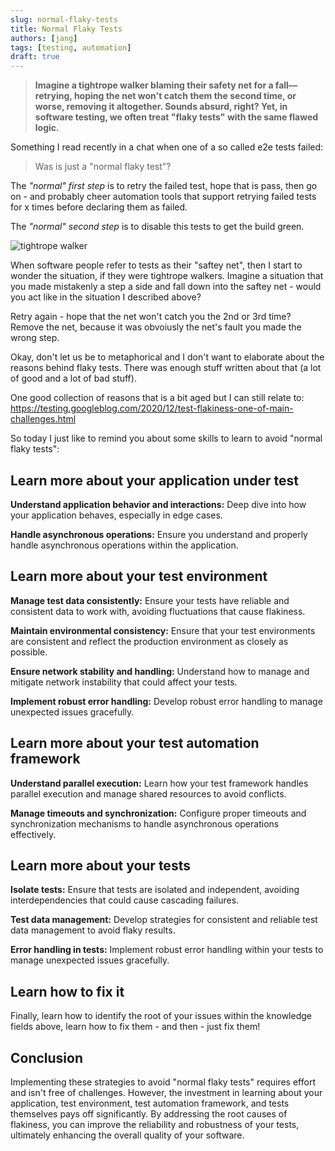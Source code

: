 ```yaml
---
slug: normal-flaky-tests
title: Normal Flaky Tests
authors: [jang]
tags: [testing, automation]
draft: true
---
```

> **Imagine a tightrope walker blaming their safety net for a fall—retrying, hoping the net won't
catch them the second time, or worse, removing it altogether. Sounds absurd, right?
Yet, in software testing, we often treat "flaky tests" with the same flawed logic.**

Something I read recently in a chat when one of a so called e2e tests failed:

> Was is just a "normal flaky test"?

The *"normal" first step* is to retry the failed test,
hope that is pass, then go on - and probably cheer automation tools that support retrying
failed tests for x times before declaring them as failed.

The *"normal" second step* is to disable this tests to get the build green.

![tightrope walker](/img/tightrope-walker.jpeg)

When software people refer to tests as their "saftey net", then I start to wonder the situation,
if they were tightrope walkers. Imagine a situation that you made mistakenly a step a side and fall
down into the saftey net - would you act like in the situation I described above?

Retry again - hope that the net won't catch you the 2nd or 3rd time? Remove the net, because it was
obvoiusly the net's fault you made the wrong step.

Okay, don't let us be to metaphorical and I don't want to elaborate about the reasons
behind flaky tests. There was enough stuff written about that
(a lot of good and a lot of bad stuff).

One good collection of reasons that is a bit aged but I can still relate to: 
https://testing.googleblog.com/2020/12/test-flakiness-one-of-main-challenges.html

So today I just like to remind you about some skills to learn to avoid "normal flaky tests":

## Learn more about your application under test

**Understand application behavior and interactions:** Deep dive into how your application behaves, especially in edge cases.

**Handle asynchronous operations:** Ensure you understand and properly handle asynchronous operations within the application.

## Learn more about your test environment

**Manage test data consistently:** Ensure your tests have reliable and consistent data to work with, avoiding fluctuations that cause flakiness.
    
**Maintain environmental consistency:** Ensure that your test environments are consistent and reflect the production environment as closely as possible.
    
**Ensure network stability and handling:** Understand how to manage and mitigate network instability that could affect your tests.

**Implement robust error handling:** Develop robust error handling to manage unexpected issues gracefully.

## Learn more about your test automation framework

**Understand parallel execution:** Learn how your test framework handles parallel execution and manage shared resources to avoid conflicts.

**Manage timeouts and synchronization:** Configure proper timeouts and synchronization mechanisms to handle asynchronous operations effectively.

## Learn more about your tests

**Isolate tests:** Ensure that tests are isolated and independent, avoiding interdependencies that could cause cascading failures.

**Test data management:** Develop strategies for consistent and reliable test data management to avoid flaky results.
    
**Error handling in tests:** Implement robust error handling within your tests to manage unexpected issues gracefully.

## Learn how to fix it

Finally, learn how to identify the root of your issues within the knowledge fields above,
learn how to fix them - and then - just fix them!

## Conclusion

Implementing these strategies to avoid "normal flaky tests" requires effort and isn't free of challenges.
However, the investment in learning about your application, test environment, test automation framework,
and tests themselves pays off significantly. By addressing the root causes of flakiness, you can improve
the reliability and robustness of your tests, ultimately enhancing the overall quality of your software.
